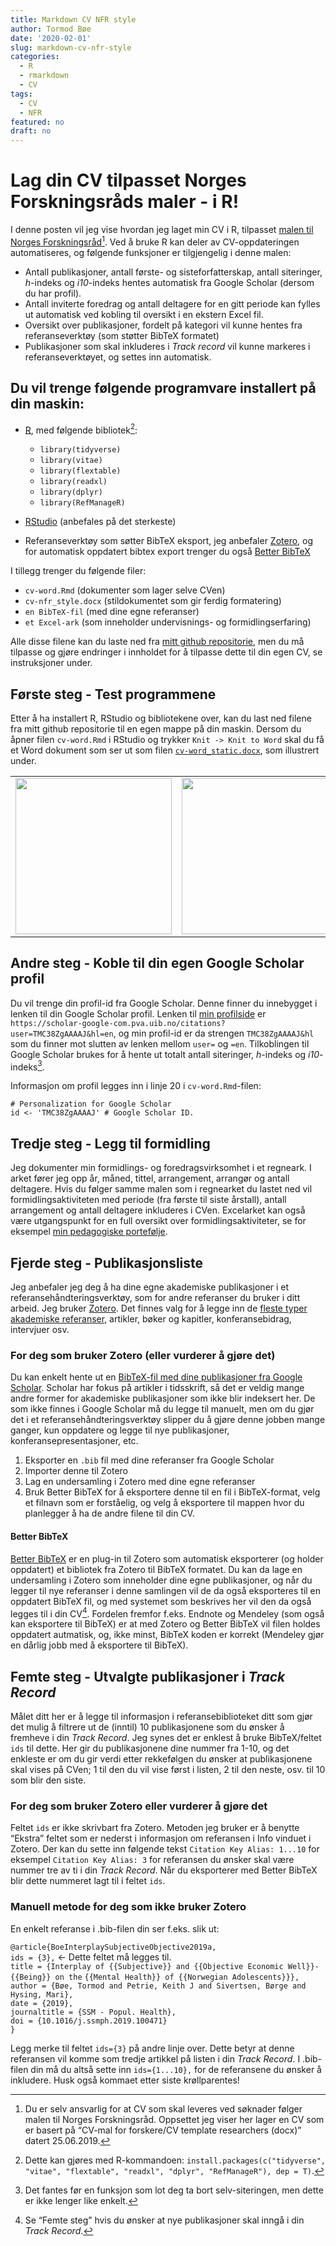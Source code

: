 ```yaml
---
title: Markdown CV NFR style
author: Tormod Bøe
date: '2020-02-01'
slug: markdown-cv-nfr-style
categories:
  - R
  - rmarkdown
  - CV
tags:
  - CV
  - NFR
featured: no
draft: no
---
```


# Lag din CV tilpasset Norges Forskningsråds maler - i R!

I denne posten vil jeg vise hvordan jeg laget min CV i R, tilpasset [malen til Norges Forskningsråd](https://www.forskningsradet.no/siteassets/utlysninger/vedlegg-utlysninger/cv-template-researchers.docx)[^1]. Ved å bruke R kan deler av CV-oppdateringen automatiseres, og følgende funksjoner er tilgjengelig i denne malen:

[^1]: Du er selv ansvarlig for at CV som skal leveres ved søknader følger malen til Norges Forskningsråd. Oppsettet jeg viser her lager en CV som er basert på "CV-mal for forskere/CV template researchers (docx)" datert 25.06.2019.

- Antall publikasjoner, antall første- og sisteforfatterskap, antall siteringer, _h_-indeks og _i10_-indeks hentes automatisk fra Google Scholar (dersom du har profil).
- Antall inviterte foredrag og antall deltagere for en gitt periode kan fylles ut automatisk ved kobling til oversikt i en ekstern Excel fil.
- Oversikt over publikasjoner, fordelt på kategori vil kunne hentes fra referanseverktøy (som støtter BibTeX formatet)
- Publikasjoner som skal inkluderes i _Track record_ vil kunne markeres i referanseverktøyet, og settes inn automatisk.

## Du vil trenge følgende programvare installert på din maskin:

- [R](https://www.r-project.org/), med følgende bibliotek[^3]:

  - `library(tidyverse)`
  - `library(vitae)`
  - `library(flextable)`
  - `library(readxl)`
  - `library(dplyr)`
  - `library(RefManageR)`   
  
[^3]:Dette kan gjøres med R-kommandoen: `install.packages(c("tidyverse", "vitae", "flextable", "readxl", "dplyr", "RefManageR"), dep = T)`. 

- [RStudio](https://rstudio.com/) (anbefales på det sterkeste)

- Referanseverktøy som søtter BibTeX eksport, jeg anbefaler [Zotero](https://www.zotero.org/), og for automatisk oppdatert bibtex export trenger du også [Better BibTeX](https://retorque.re/zotero-better-bibtex/installation/)

I tillegg trenger du følgende filer:

- `cv-word.Rmd` (dokumenter som lager selve CVen)
- `cv-nfr_style.docx` (stildokumentet som gir ferdig formatering)
- `en BibTeX-fil` (med dine egne referanser)
- `et Excel-ark` (som inneholder undervisnings- og formidlingserfaring)

Alle disse filene kan du laste ned fra [mitt github repositorie](https://github.com/tormodb/academic_blog/tree/master/static/files/), men du må tilpasse og gjøre endringer i innholdet for å tilpasse dette til din egen CV, se instruksjoner under. 

## Første steg - Test programmene

Etter å ha installert R, RStudio og bibliotekene over, kan du last ned filene fra mitt github repositorie til en egen mappe på din maskin. Dersom du åpner filen `cv-word.Rmd` i RStudio og trykker `Knit -> Knit to Word` skal du få et Word dokument som ser ut som filen [`cv-word_static.docx`](https://github.com/tormodb/academic_blog/tree/master/static/files/cv-word_static.docx), som illustrert under. 

|   |   |  |
|:--:|:--:|:--:|
|  <img src="/post/2020-02-01-markdown-cv-nfr-style_files/cv_img.png" width="250" /> |  <img src="/post/2020-02-01-markdown-cv-nfr-style_files/cv_img2.png" width="250" /> |  <img src="/post/2020-02-01-markdown-cv-nfr-style_files/cv_img3.png" width="250" /> |

## Andre steg - Koble til din egen Google Scholar profil 

Du vil trenge din profil-id fra Google Scholar. Denne finner du innebygget i  lenken til din Google Scholar profil. Lenken til [min profilside](https://scholar-google-com.pva.uib.no/citations?user=TMC38ZgAAAAJ&hl=en) er `https://scholar-google-com.pva.uib.no/citations?user=TMC38ZgAAAAJ&hl=en`, og min profil-id er da strengen  `TMC38ZgAAAAJ&hl` som du finner mot slutten av lenken mellom `user=` og `=en`. Tilkoblingen til Google Scholar brukes for å hente ut totalt antall siteringer, _h_-indeks og _i10_-indeks[^2].

Informasjon om profil legges inn i linje 20 i `cv-word.Rmd`-filen:

```
# Personalization for Google Scholar
id <- 'TMC38ZgAAAAJ' # Google Scholar ID.
```

[^2]: Det fantes før en funksjon som lot deg ta bort selv-siteringen, men dette er ikke lenger like enkelt. 

## Tredje steg - Legg til formidling

Jeg dokumenter min formidlings- og foredragsvirksomhet i et regneark. I arket fører jeg opp år, måned, tittel, arrangement, arrangør og antall deltagere. Hvis du følger samme malen som i regnearket du lastet ned vil formidlingsaktiviteten med periode (fra første til siste årstall), antall arrangement og antall deltagere inkluderes i CVen. Excelarket kan også være utgangspunkt for en full oversikt over formidlingsaktiviteter, se for eksempel [min pedagogiske portefølje](https://tormodteaching.netlify.com/vedlegg.html#appendd).

## Fjerde steg - Publikasjonsliste

Jeg anbefaler jeg deg å ha dine egne akademiske publikasjoner i et referansehåndteringsverktøy, som for andre referanser du bruker i ditt arbeid. Jeg bruker [Zotero](https://www.zotero.org/). Det finnes valg for å legge inn de [fleste typer akademiske referanser](https://www.zotero.org/support/kb/item_types_and_fields), artikler, bøker og kapitler, konferansebidrag, intervjuer osv.  

### For deg som bruker Zotero (eller vurderer å gjøre det)

Du kan enkelt hente ut en [BibTeX-fil med dine publikasjoner fra Google Scholar](https://www.ndsu.edu/fileadmin/digitalmeasures/DM_Training_Materials/BibTex_Exports_from_Google_Scholar.pdf). Scholar har fokus på artikler i tidsskrift, så det er veldig mange andre former for akademiske publikasjoner som ikke blir indeksert her. De som ikke finnes i Google Scholar må du legge til manuelt, men om du gjør det i et referansehåndteringsverktøy slipper du å gjøre denne jobben mange ganger, kun oppdatere og legge til nye publikasjoner, konferansepresentasjoner, etc. 

1. Eksporter en `.bib` fil med dine referanser fra Google Scholar
2. Importer denne til Zotero
3. Lag en undersamling i Zotero med dine egne referanser
4. Bruk Better BibTeX for å eksportere denne til en fil i BibTeX-format, velg et filnavn som er forståelig, og velg å eksportere til mappen hvor du planlegger å ha de andre filene til din CV.  

#### Better BibTeX

[Better BibTeX](https://retorque.re/zotero-better-bibtex/installation/) er en plug-in til Zotero som automatisk eksporterer (og holder oppdatert) et bibliotek fra Zotero til BibTeX formatet. Du kan da lage en undersamling i Zotero som inneholder dine egne publikasjoner, og når du legger til nye referanser i denne samlingen vil de da også eksporteres til en oppdatert BibTeX fil, og med systemet som beskrives her vil den da også legges til i din CV[^4]. Fordelen fremfor f.eks. Endnote og Mendeley (som også kan eksportere til BibTeX) er at med Zotero og Better BibTeX vil filen holdes oppdatert autmatisk, og, ikke minst, BibTeX koden er korrekt (Mendeley gjør en dårlig jobb med å eksportere til BibTeX). 

[^4]: Se "Femte steg" hvis du ønsker at nye publikasjoner skal inngå i din _Track Record_.

## Femte steg - Utvalgte publikasjoner i _Track Record_

Målet ditt her er å legge til informasjon i referansebiblioteket ditt som gjør det mulig å filtrere ut de (inntil) 10 publikasjonene som du ønsker å fremheve i din _Track Record_. Jeg synes det er enklest å bruke BibTeX/feltet `ids` til dette. Her gir du publikasjonene dine nummer fra 1-10, og det enkleste er om du gir verdi etter rekkefølgen du ønsker at publikasjonene skal vises på CVen; 1 til den du vil vise først i listen, 2 til den neste, osv. til 10 som blir den siste.

### For deg som bruker Zotero eller vurderer å gjøre det

Feltet `ids` er ikke skrivbart fra Zotero. Metoden jeg bruker er å benytte "Ekstra" feltet som er nederst i informasjon om referansen i Info vinduet i Zotero. Der kan du sette inn følgende tekst `Citation Key Alias: 1...10` for eksempel `Citation Key Alias: 3` for referansen du ønsker skal være nummer tre av ti i din _Track Record_. Når du eksporterer med Better BibTeX blir dette nummeret lagt til i feltet `ids`. 

### Manuell metode for deg som ikke bruker Zotero

En enkelt referanse i .bib-filen din ser f.eks. slik ut:

`@article{BoeInterplaySubjectiveObjective2019a,`  
`ids = {3},`  <- Dette feltet må legges til.  
`title = {Interplay of {{Subjective}} and {{Objective Economic Well}}-{{Being}} on the`   `{{Mental Health}} of {{Norwegian Adolescents}}},`  
`author = {Bøe, Tormod and Petrie, Keith J and Sivertsen, Børge and Hysing, Mari},`  
`date = {2019},`  
`journaltitle = {SSM - Popul. Health},`  
`doi = {10.1016/j.ssmph.2019.100471}`  
`}`  
 
Legg merke til feltet `ids={3}` på andre linje over. Dette betyr at denne referansen vil komme som tredje artikkel på listen i din _Track Record_. I .bib-filen din må du altså sette inn `ids={1...10},` for de referansene du ønsker å inkludere. Husk også kommaet etter siste krøllparentes! 

